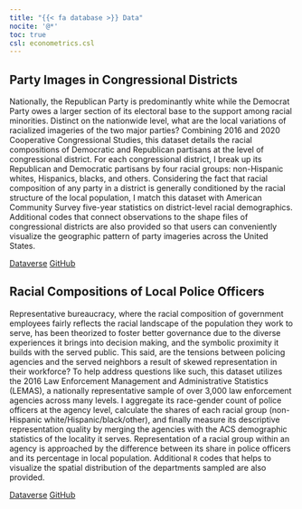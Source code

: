 ```yaml
---
title: "{{< fa database >}} Data"
nocite: '@*'
toc: true
csl: econometrics.csl
---
```


## Party Images in Congressional Districts

Nationally, the Republican Party is predominantly white while the Democrat Party owes a larger section of its electoral base to the support among racial minorities. Distinct on the nationwide level, what are the local variations of racialized imageries of the two major parties? Combining 2016 and 2020 Cooperative Congressional Studies, this dataset details the racial compositions of Democratic and Republican partisans at the level of congressional district. For each congressional district, I break up its Republican and Democratic partisans by four racial groups: non-Hispanic whites, Hispanics, blacks, and others. Considering the fact that racial composition of any party in a district is generally conditioned by the racial structure of the local population, I match this dataset with American Community Survey five-year statistics on district-level racial demographics. Additional codes that connect observations to the shape files of congressional districts are also provided so that users can conveniently visualize the geographic pattern of party imageries across the United States.

[Dataverse](https://dataverse.harvard.edu){.btn .btn-outline-info .btn-sm role="button"} [GitHub](https://dataverse.harvard.edu){.btn .btn-outline-success .btn-sm role="button"}

## Racial Compositions of Local Police Officers

Representative bureaucracy, where the racial composition of government employees fairly reflects the racial landscape of the population they work to serve, has been theorized to foster better governance due to the diverse experiences it brings into decision making, and the symbolic proximity it builds with the served public. This said, are the tensions between policing agencies and the served neighbors a result of skewed representation in their workforce? To help address questions like such, this dataset utilizes the 2016 Law Enforcement Management and Administrative Statistics (LEMAS), a nationally representative sample of over 3,000 law enforcement agencies across many levels. I aggregate its race-gender count of police officers at the agency level, calculate the shares of each racial group (non-Hispanic white/Hispanic/black/other), and finally measure its descriptive representation quality by merging the agencies with the ACS demographic statistics of the locality it serves. Representation of a racial group within an agency is approached by the difference between its share in police officers and its percentage in local population. Additional `R` codes that helps to visualize the spatial distribution of the departments sampled are also provided.

[Dataverse](https://dataverse.harvard.edu){.btn .btn-outline-info .btn-sm role="button"} [GitHub](https://dataverse.harvard.edu){.btn .btn-outline-success .btn-sm role="button"}
